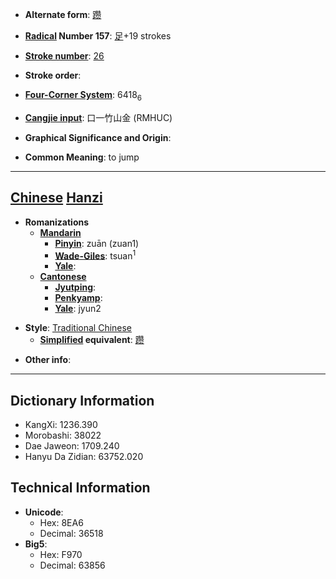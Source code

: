 * '''Alternate form''': [[躜]]

* '''[[Wiktionary:Chinese radical index| Radical]] Number 157''': [[Wiktionary:Chinese radical index 足|足]]+19 strokes

* '''[[Wiktionary:Chinese total strokes index|Stroke number]]''': [[Wiktionary:Chinese total strokes index 26|26]]

* '''Stroke order''': 

* '''[[Wiktionary:Chinese four corner index|Four-Corner System]]''': 6418<sub>6</sub>

* '''[[Wiktionary:Chinese Cangjie index|Cangjie input]]''': 口一竹山金 (RMHUC)

* '''Graphical Significance and Origin''': 

* '''Common Meaning''': to jump

----

== [[Chinese]] [[Hanzi]] ==

* '''Romanizations'''
** '''[[Mandarin]]'''
*** '''[[Pinyin]]''': zuān (zuan1)
*** '''[[Wade-Giles]]''': tsuan<sup>1</sup>
*** '''[[Yale]]''': 
** '''[[Cantonese]]'''
*** '''[[Jyutping]]''':
*** '''[[Penkyamp]]''': 
*** '''[[Yale]]''': jyun2

* '''Style''': [[Traditional Chinese]] 
** '''[[Simplified Chinese|Simplified]] equivalent''': [[躜]]

* '''Other info''': 

----

== Dictionary Information ==

* KangXi: 1236.390
* Morobashi: 38022
* Dae Jaweon: 1709.240
* Hanyu Da Zidian: 63752.020

== Technical Information ==

* '''Unicode''':
** Hex: 8EA6
** Decimal: 36518
* '''Big5''':
** Hex: F970
** Decimal: 63856